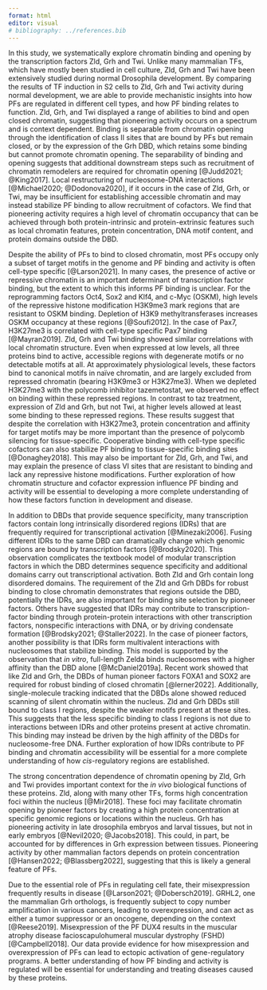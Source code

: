 ```yaml
---
format: html
editor: visual
# bibliography: ../references.bib
---
```


In this study, we systematically explore chromatin binding and opening by the transcription factors Zld, Grh and Twi.
Unlike many mammalian TFs, which have mostly been studied in cell culture, Zld, Grh and Twi have been extensively studied during normal Drosophila development.
By comparing the results of TF induction in S2 cells to Zld, Grh and Twi activity during normal development, we are able to provide mechanistic insights into how PFs are regulated in different cell types, and how PF binding relates to function.
Zld, Grh, and Twi displayed a range of abilities to bind and open closed chromatin, suggesting that pioneering activity occurs on a spectrum and is context dependent.
Binding is separable from chromatin opening through the identification of class II sites that are bound by PFs but remain closed, or by the expression of the Grh DBD, which retains some binding but cannot promote chromatin opening.
The separability of binding and opening suggests that additional downstream steps such as recruitment of chromatin remodelers are required for chromatin opening [@Judd2021; @King2017].
Local restructuring of nucleosome-DNA interactions [@Michael2020; @Dodonova2020], if it occurs in the case of Zld, Grh, or Twi, may be insufficient for establishing accessible chromatin and may instead stabilize PF binding to allow recruitment of cofactors.
We find that pioneering activity requires a high level of chromatin occupancy that can be achieved through both protein-intrinsic and protein-extrinsic features such as local chromatin features, protein concentration, DNA motif content, and protein domains outside the DBD.

Despite the ability of PFs to bind to closed chromatin, most PFs occupy only a subset of target motifs in the genome and PF binding and activity is often cell-type specific [@Larson2021].
In many cases, the presence of active or repressive chromatin is an important determinant of transcription factor binding, but the extent to which this informs PF binding is unclear.
For the reprogramming factors Oct4, Sox2 and Klf4, and c-Myc (OSKM), high levels of the repressive histone modification H3K9me3 mark regions that are resistant to OSKM binding.
Depletion of H3K9 methyltransferases increases OSKM occupancy at these regions [@Soufi2012].
In the case of Pax7, H3K27me3 is correlated with cell-type specific Pax7 binding [@Mayran2019].
Zld, Grh and Twi binding showed similar correlations with local chromatin structure.
Even when expressed at low levels, all three proteins bind to active, accessible regions with degenerate motifs or no detectable motifs at all.
At approximately physiological levels, these factors bind to canonical motifs in naïve chromatin, and are largely excluded from repressed chromatin (bearing H3K9me3 or H3K27me3).
When we depleted H3K27me3 with the polycomb inhibitor tazemetostat, we observed no effect on binding within these repressed regions.
In contrast to taz treatment, expression of Zld and Grh, but not Twi, at higher levels allowed at least some binding to these repressed regions.
These results suggest that despite the correlation with H3K27me3, protein concentration and affinity for target motifs may be more important than the presence of polycomb silencing for tissue-specific.
Cooperative binding with cell-type specific cofactors can also stabilize PF binding to tissue-specific binding sites [@Donaghey2018].
This may also be important for Zld, Grh, and Twi, and may explain the presence of class VI sites that are resistant to binding and lack any repressive histone modifications.
Further exploration of how chromatin structure and cofactor expression influence PF binding and activity will be essential to developing a more complete understanding of how these factors function in development and disease.

In addition to DBDs that provide sequence specificity, many transcription factors contain long intrinsically disordered regions (IDRs) that are frequently required for transcriptional activation [@Minezaki2006].
Fusing different IDRs to the same DBD can dramatically change which genomic regions are bound by transcription factors [@Brodsky2020].
This observation complicates the textbook model of modular transcription factors in which the DBD determines sequence specificity and additional domains carry out transcriptional activation.
Both Zld and Grh contain long disordered domains.
The requirement of the Zld and Grh DBDs for robust binding to close chromatin demonstrates that regions outside the DBD, potentially the IDRs, are also important for binding site selection by pioneer factors.
Others have suggested that IDRs may contribute to transcription-factor binding through protein-protein interactions with other transcription factors, nonspecific interactions with DNA, or by driving condensate formation [@Brodsky2021; @Staller2022].
In the case of pioneer factors, another possibility is that IDRs form multivalent interactions with nucleosomes that stabilize binding.
This model is supported by the observation that *in vitro*, full-length Zelda binds nucleosomes with a higher affinity than the DBD alone [@McDaniel2019a].
Recent work showed that like Zld and Grh, the DBDs of human pioneer factors FOXA1 and SOX2 are required for robust binding of closed chromatin [@lerner2022].
Additionally, single-molecule tracking indicated that the DBDs alone showed reduced scanning of silent chromatin within the nucleus.
Zld and Grh DBDs still bound to class I regions, despite the weaker motifs present at these sites.
This suggests that the less specific binding to class I regions is not due to interactions between IDRs and other proteins present at active chromatin.
This binding may instead be driven by the high affinity of the DBDs for nucleosome-free DNA.
Further exploration of how IDRs contribute to PF binding and chromatin accessibility will be essential for a more complete understanding of how *cis-*regulatory regions are established.

The strong concentration dependence of chromatin opening by Zld, Grh and Twi provides important context for the *in vivo* biological functions of these proteins.
Zld, along with many other TFs, forms high concentration foci within the nucleus [@Mir2018].
These foci may facilitate chromatin opening by pioneer factors by creating a high protein concentration at specific genomic regions or locations within the nucleus.
Grh has pioneering activity in late drosophila embryos and larval tissues, but not in early embryos [@Nevil2020; @Jacobs2018].
This could, in part, be accounted for by differences in Grh expression between tissues.
Pioneering activity by other mammalian factors depends on protein concentration [@Hansen2022; @Blassberg2022], suggesting that this is likely a general feature of PFs.

Due to the essential role of PFs in regulating cell fate, their misexpression frequently results in disease [@Larson2021; @Dobersch2019].
GRHL2, one the mammalian Grh orthologs, is frequently subject to copy number amplification in various cancers, leading to overexpression, and can act as either a tumor suppressor or an oncogene, depending on the context [@Reese2019].
Misexpression of the PF DUX4 results in the muscular atrophy disease facioscapulohumeral muscular dystrophy (FSHD) [@Campbell2018].
Our data provide evidence for how misexpression and overexpression of PFs can lead to ectopic activation of gene-regulatory programs.
A better understanding of how PF binding and activity is regulated will be essential for understanding and treating diseases caused by these proteins.
